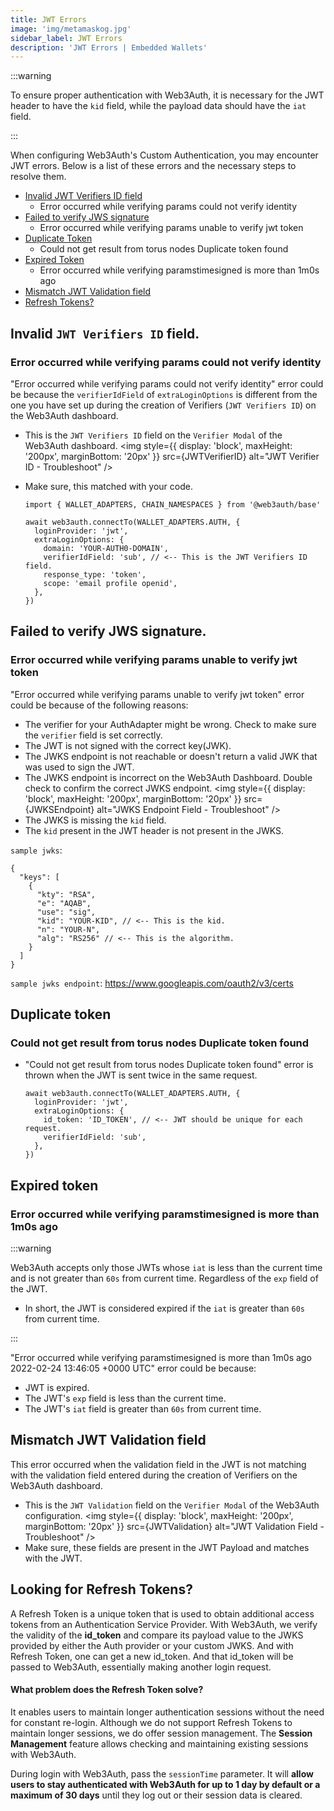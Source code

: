 ```yaml
---
title: JWT Errors
image: 'img/metamaskog.jpg'
sidebar_label: JWT Errors
description: 'JWT Errors | Embedded Wallets'
---
```



:::warning

To ensure proper authentication with Web3Auth, it is necessary for the JWT header to have the `kid` field, while the payload data should have the `iat` field.

:::

When configuring Web3Auth's Custom Authentication, you may encounter JWT errors. Below is a list of these errors and the necessary steps to resolve them.

- [Invalid JWT Verifiers ID field](#invalid-jwt-verifiers-id-field)
  - Error occurred while verifying params could not verify identity
- [Failed to verify JWS signature](#failed-to-verify-jws-signature)
  - Error occurred while verifying params unable to verify jwt token
- [Duplicate Token](#duplicate-token)
  - Could not get result from torus nodes Duplicate token found
- [Expired Token](#expired-token)
  - Error occurred while verifying paramstimesigned is more than 1m0s ago
- [Mismatch JWT Validation field](#mismatch-jwt-validation-field)
- [Refresh Tokens?](#looking-for-refresh-tokens)

## Invalid `JWT Verifiers ID` field.

### Error occurred while verifying params could not verify identity

"Error occurred while verifying params could not verify identity" error could be because the `verifierIdField` of `extraLoginOptions` is different from the one you have set up during the creation of Verifiers (`JWT Verifiers ID`) on the Web3Auth dashboard.

- This is the `JWT Verifiers ID` field on the `Verifier Modal` of the Web3Auth dashboard.
  <img
    style={{ display: 'block', maxHeight: '200px', marginBottom: '20px' }}
    src={JWTVerifierID}
    alt="JWT Verifier ID - Troubleshoot"
  />
- Make sure, this matched with your code.

  ```tsx
  import { WALLET_ADAPTERS, CHAIN_NAMESPACES } from '@web3auth/base'

  await web3auth.connectTo(WALLET_ADAPTERS.AUTH, {
    loginProvider: 'jwt',
    extraLoginOptions: {
      domain: 'YOUR-AUTH0-DOMAIN',
      verifierIdField: 'sub', // <-- This is the JWT Verifiers ID field.
      response_type: 'token',
      scope: 'email profile openid',
    },
  })
  ```

## Failed to verify JWS signature.

### Error occurred while verifying params unable to verify jwt token

"Error occurred while verifying params unable to verify jwt token" error could be because of the following reasons:

- The verifier for your AuthAdapter might be wrong. Check to make sure the `verifier` field is set correctly.
- The JWT is not signed with the correct key(JWK).
- The JWKS endpoint is not reachable or doesn't return a valid JWK that was used to sign the JWT.
- The JWKS endpoint is incorrect on the Web3Auth Dashboard. Double check to confirm the correct JWKS endpoint.
  <img
    style={{ display: 'block', maxHeight: '200px', marginBottom: '20px' }}
    src={JWKSEndpoint}
    alt="JWKS Endpoint Field - Troubleshoot"
  />
- The JWKS is missing the `kid` field.
- The `kid` present in the JWT header is not present in the JWKS.

`sample jwks`:

```tsx
{
  "keys": [
    {
      "kty": "RSA",
      "e": "AQAB",
      "use": "sig",
      "kid": "YOUR-KID", // <-- This is the kid.
      "n": "YOUR-N",
      "alg": "RS256" // <-- This is the algorithm.
    }
  ]
}
```

`sample jwks endpoint`: https://www.googleapis.com/oauth2/v3/certs

## Duplicate token

### Could not get result from torus nodes Duplicate token found

- "Could not get result from torus nodes Duplicate token found" error is thrown when the JWT is sent twice in the same request.

  ```tsx
  await web3auth.connectTo(WALLET_ADAPTERS.AUTH, {
    loginProvider: 'jwt',
    extraLoginOptions: {
      id_token: 'ID_TOKEN', // <-- JWT should be unique for each request.
      verifierIdField: 'sub',
    },
  })
  ```

## Expired token

### Error occurred while verifying paramstimesigned is more than 1m0s ago

:::warning

Web3Auth accepts only those JWTs whose `iat` is less than the current time and is not greater than `60s` from current time. Regardless of the `exp` field of the JWT.

- In short, the JWT is considered expired if the `iat` is greater than `60s` from current time.

:::

"Error occurred while verifying paramstimesigned is more than 1m0s ago 2022-02-24 13:46:05 +0000 UTC" error could be because:

- JWT is expired.
- The JWT's `exp` field is less than the current time.
- The JWT's `iat` field is greater than `60s` from current time.

## Mismatch JWT Validation field

This error occurred when the validation field in the JWT is not matching with the validation field entered during the creation of Verifiers on the Web3Auth dashboard.

- This is the `JWT Validation` field on the `Verifier Modal` of the Web3Auth configuration.
  <img
    style={{ display: 'block', maxHeight: '200px', marginBottom: '20px' }}
    src={JWTValidation}
    alt="JWT Validation Field - Troubleshoot"
  />
- Make sure, these fields are present in the JWT Payload and matches with the JWT.

## Looking for Refresh Tokens?

A Refresh Token is a unique token that is used to obtain additional access tokens from an Authentication Service Provider. With Web3Auth, we verify the validity of the **id_token** and compare its payload value to the JWKS provided by either the Auth provider or your custom JWKS. And with Refresh Token, one can get a new id_token. And that id_token will be passed to Web3Auth, essentially making another login request.

#### What problem does the Refresh Token solve?

It enables users to maintain longer authentication sessions without the need for constant re-login. Although we do not support Refresh Tokens to maintain longer sessions, we do offer session management. The **Session Management** feature allows checking and maintaining existing sessions with Web3Auth.

During login with Web3Auth, pass the `sessionTime` parameter. It will **allow users to stay authenticated with Web3Auth for up to 1 day by default or a maximum of 30 days** until they log out or their session data is cleared.
